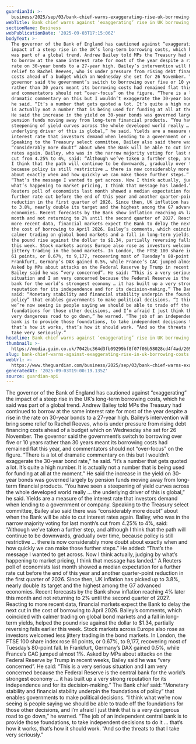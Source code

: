 ```yaml
---
guardianId: >-
  business/2025/sep/03/bank-chief-warns-exaggerating-rise-uk-borrowing-andrew-bailey
webTitle: Bank chief warns against ‘exaggerating’ rise in UK borrowing costs
sectionName: Business
webPublicationDate: '2025-09-03T17:15:06Z'
bodyText: >-
  The governor of the Bank of England has cautioned against “exaggerating” the
  impact of a steep rise in the UK’s long-term borrowing costs, which he said
  was part of a global trend. Andrew Bailey told MPs the Treasury had continued
  to borrow at the same interest rate for most of the year despite a rise in the
  rate on 30-year bonds to a 27-year high. Bailey’s intervention will bring some
  relief to Rachel Reeves, who is under pressure from rising debt financing
  costs ahead of a budget which on Wednesday she set for 26 November. The
  governor said the government’s switch to borrowing over five or 10 years
  rather than 30 years meant its borrowing costs had remained flat this year,
  and commentators should not “over-focus” on the figure. “There is a lot of
  dramatic commentary on this but I wouldn’t exaggerate the 30-year bond rate,”
  he said. “It’s a number that gets quoted a lot. It’s quite a high number. It
  is actually not a number that is being used for funding at all at the moment.”
  He said the increase in the yield on 30-year bonds was governed largely by
  pension funds moving away from long-term financial products. “You have seen a
  steepening of yield curves across the whole developed world really … the
  underlying driver of this is global,” he said. Yields are a measure of the
  interest rate that investors demand when lending to a government or company.
  Speaking to the Treasury select committee, Bailey also said there was
  “considerably more doubt” about when the Bank will be able to cut interest
  rates again. Bailey, who was in the narrow majority voting for last month’s
  cut from 4.25% to 4%, said: “Although we’ve taken a further step, and although
  I think that the path will continue to be downwards, gradually over time,
  because policy is still restrictive … there is now considerably more doubt
  about exactly when and how quickly we can make those further steps.” He added:
  “That’s the message I wanted to get across. Now I think actually, judging by
  what’s happening to market pricing, I think that message has landed.” A
  Reuters poll of economists last month showed a median expectation for a
  further rate cut before the end of this year and another quarter-point
  reduction in the first quarter of 2026. Since then, UK inflation has picked up
  to 3.8%, nearly double its target and the highest among the G7 advanced
  economies. Recent forecasts by the Bank show inflation reaching 4% later this
  month and not returning to 2% until the second quarter of 2027. Reacting to
  more recent data, financial markets expect the Bank to delay the next cut in
  the cost of borrowing to April 2026. Bailey’s comments, which coincided with
  calmer trading on global bond markets and a fall in long-term yields, helped
  the pound rise against the dollar to $1.34, partially reversing falls earlier
  this week. Stock markets across Europe also rose as investors welcomed less
  jittery trading in the bond markets. In London, the FTSE 100 share index rose
  61 points, or 0.67%, to 9,177, recovering most of Tuesday’s 80-point fall. In
  Frankfurt, Germany’s DAX gained 0.5%, while France’s CAC jumped almost 1%.
  Asked by MPs about attacks on the Federal Reserve by Trump in recent weeks,
  Bailey said he was “very concerned”. He said: “This is a very serious
  situation and I am very concerned because the Federal Reserve is the central
  bank for the world’s strongest economy … it has built up a very strong
  reputation for its independence and for its decision-making.” The Bank chief
  said: “Monetary stability and financial stability underpin the foundations of
  policy” that enables governments to make political decisions. “I think what
  we’re now seeing is people saying we should be able to trade off the
  foundations for those other decisions, and I’m afraid I just think that is a
  very dangerous road to go down,” he warned. “The job of an independent central
  bank is to provide those foundations, to take independent decisions to do it …
  that’s how it works, that’s how it should work. “And so the threats to that I
  take very seriously.”
headline: Bank chief warns against ‘exaggerating’ rise in UK borrowing costs
thumbnail: >-
  https://media.guim.co.uk/7042bc364d3fb09299bf8f07f06b58028cd4f4ad/209_0_1331_1065/500.jpg
slug: bank-chief-warns-against-exaggerating-rise-in-uk-borrowing-costs
webUrl: >-
  https://www.theguardian.com/business/2025/sep/03/bank-chief-warns-exaggerating-rise-uk-borrowing-andrew-bailey
generatedAt: '2025-09-03T19:00:19.135Z'
source: guardian-api
---
```

The governor of the Bank of England has cautioned against “exaggerating” the impact of a steep rise in the UK’s long-term borrowing costs, which he said was part of a global trend. Andrew Bailey told MPs the Treasury had continued to borrow at the same interest rate for most of the year despite a rise in the rate on 30-year bonds to a 27-year high. Bailey’s intervention will bring some relief to Rachel Reeves, who is under pressure from rising debt financing costs ahead of a budget which on Wednesday she set for 26 November. The governor said the government’s switch to borrowing over five or 10 years rather than 30 years meant its borrowing costs had remained flat this year, and commentators should not “over-focus” on the figure. “There is a lot of dramatic commentary on this but I wouldn’t exaggerate the 30-year bond rate,” he said. “It’s a number that gets quoted a lot. It’s quite a high number. It is actually not a number that is being used for funding at all at the moment.” He said the increase in the yield on 30-year bonds was governed largely by pension funds moving away from long-term financial products. “You have seen a steepening of yield curves across the whole developed world really … the underlying driver of this is global,” he said. Yields are a measure of the interest rate that investors demand when lending to a government or company. Speaking to the Treasury select committee, Bailey also said there was “considerably more doubt” about when the Bank will be able to cut interest rates again. Bailey, who was in the narrow majority voting for last month’s cut from 4.25% to 4%, said: “Although we’ve taken a further step, and although I think that the path will continue to be downwards, gradually over time, because policy is still restrictive … there is now considerably more doubt about exactly when and how quickly we can make those further steps.” He added: “That’s the message I wanted to get across. Now I think actually, judging by what’s happening to market pricing, I think that message has landed.” A Reuters poll of economists last month showed a median expectation for a further rate cut before the end of this year and another quarter-point reduction in the first quarter of 2026. Since then, UK inflation has picked up to 3.8%, nearly double its target and the highest among the G7 advanced economies. Recent forecasts by the Bank show inflation reaching 4% later this month and not returning to 2% until the second quarter of 2027. Reacting to more recent data, financial markets expect the Bank to delay the next cut in the cost of borrowing to April 2026. Bailey’s comments, which coincided with calmer trading on global bond markets and a fall in long-term yields, helped the pound rise against the dollar to $1.34, partially reversing falls earlier this week. Stock markets across Europe also rose as investors welcomed less jittery trading in the bond markets. In London, the FTSE 100 share index rose 61 points, or 0.67%, to 9,177, recovering most of Tuesday’s 80-point fall. In Frankfurt, Germany’s DAX gained 0.5%, while France’s CAC jumped almost 1%. Asked by MPs about attacks on the Federal Reserve by Trump in recent weeks, Bailey said he was “very concerned”. He said: “This is a very serious situation and I am very concerned because the Federal Reserve is the central bank for the world’s strongest economy … it has built up a very strong reputation for its independence and for its decision-making.” The Bank chief said: “Monetary stability and financial stability underpin the foundations of policy” that enables governments to make political decisions. “I think what we’re now seeing is people saying we should be able to trade off the foundations for those other decisions, and I’m afraid I just think that is a very dangerous road to go down,” he warned. “The job of an independent central bank is to provide those foundations, to take independent decisions to do it … that’s how it works, that’s how it should work. “And so the threats to that I take very seriously.”
